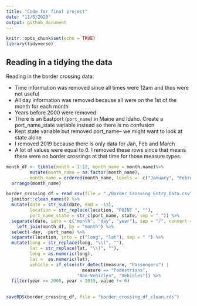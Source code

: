 ```yaml
---
title: "Code for final project"
date: "11/5/2020"
output: github_document
---
```


```r
knitr::opts_chunk$set(echo = TRUE)
library(tidyverse)
```

## Reading in a tidying the data

Reading in the border crossing data:

*   Time information was removed since all times were 12am and thus were not useful
*   All day information was removed because all were on the 1st of the month for each month
*   Years before 2000 were removed 
*   There is an Eastport (`port_name`) in Maine and Idaho. Create a port_name_state variable instead so there is no confusion 
*   Kept state variable but removed port_name-- we might want to look at state alone
*   I removed 2019 because there is only data for Jan, Feb and March
*   A lot of values were equal to 0. I removed these rows since that means there were no border crossings at that time for those measure types.

```r
month_df <- tibble(month = 1:12, month_name = month.name)%>%
         mutate(month_name = as.factor(month_name),
         month_name = ordered(month_name, levels =  c("January", "February", "March", "April", "May", "June", "July", "August", "September", "October", "November", "December"))) %>%
  arrange(month_name)

border_crossing_df = read_csv(file = "./Border_Crossing_Entry_Data.csv") %>% 
  janitor::clean_names() %>% 
  mutate(date = str_sub(date, end = -13), 
         location = str_replace(location, "POINT ", ""), 
         port_name_state = str_c(port_name, state, sep = "_")) %>% 
  separate(date, into = c("month", "day", "year"), sep = "/", convert = TRUE) %>% 
    left_join(month_df, by = "month") %>%
  select(-day, -port_name) %>% 
  separate(location, into = c("long", "lat"), sep = " ") %>% 
  mutate(long = str_replace(long, "\\(", ""), 
         lat = str_replace(lat, "\\)", ""), 
         long = as.numeric(long),
         lat =  as.numeric(lat), 
         vehicle = if_else(str_detect(measure, "Passengers") |
                             measure == "Pedestrians",
                           "Non-Vehicles", "Vehicles")) %>% 
  filter(year >= 2000, year < 2019, value != 0)
  
```


```r
saveRDS(border_crossing_df, file = "border_crossing_df_clean.rds")
```

